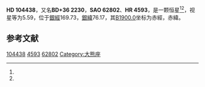 {{Starbox begin
| name = HD 104438
}}
{{Starbox observe
| epoch = [[J2000.0|J2000.0]]
| constell = {{星座名待查}}<ref name=SIMBAD>{{cite web
 | url=http://simbad.u-strasbg.fr/simbad/sim-id?Ident=HR+4593
 | title=Pulsating variable Star
 | publisher=Centre de Données astronomiques de Strasbourg
 | work=SIMBAD
 | accessdate=2012-07-13
 | archive-date=2016-03-18
 | archive-url=https://web.archive.org/web/20160318185946/http://simbad.u-strasbg.fr/simbad/sim-id?Ident=HR+4593
 | dead-url=no
 }}</ref><ref name=DATA>{{cite web
 | url=http://vizier.u-strasbg.fr/viz-bin/VizieR-5?-out.add=.&-source=5050&-corr=PK=HR&-out.max=9999&HR=4593
 | title=VizieR Detailed Page
 | accessdate=2012-07-13
 | archive-date=2016-03-04
 | archive-url=https://web.archive.org/web/20160304235508/http://vizier.u-strasbg.fr/viz-bin/VizieR-5?-out.add=.&-source=5050&-corr=PK=HR&-out.max=9999&HR=4593
 | dead-url=no
 }}</ref>
| 星官 = 
| ra = {{RA|12|1|39.5}}<ref name=SIMBAD /><ref name=DATA />
| dec = {{DEC|+36|2|31}}<ref name=SIMBAD /><ref name=DATA />
| appmag_v = 5.59<ref name=SIMBAD /><ref name=DATA />
}}
{{Starbox character
| class = K0III<ref name=SIMBAD /><ref name=DATA />
| b-v = 1.01<ref name=SIMBAD /><ref name=DATA />
| u-b = 0.8<ref name=SIMBAD /><ref name=DATA />
| r-i = 0.51<ref name=SIMBAD /><ref name=DATA />
| variable = 
}}
{{Starbox astrometry
| radial_v = 0.8
| prop_mo_ra = 30
| parallax = 0.028
| p_error = 
}}
{{Starbox catalog
| names =BD+36 2230，[[SAO星表|SAO]] 62802，[[HD星表|HD]] 104438，[[HR星表|HR]] 4593}}
{{Starbox reference |Simbad=HR+4593}}
{{Starbox end}}

'''HD 104438'''，又名'''BD+36 2230'''，'''SAO 62802'''、'''HR 4593'''，是一颗恒星<ref name=SIMBAD /><ref name=DATA />，视星等为5.59，位于[[銀道座標系|銀經]]169.73，[[銀道座標系|銀緯]]76.17，其[[B1900.0|B1900.0]]坐标为赤經{{RA|11|56|32.4}}，赤緯{{DEC|+36|76.17|4}}。

== 参考文献 ==
{{reflist}}

{{star-stub}}

[[Category:HD和HDE天體|104438]]
[[Category:HR天體|4593]]
[[Category:SAO天體|62802]]
[[Category:大熊座|Category:大熊座]]